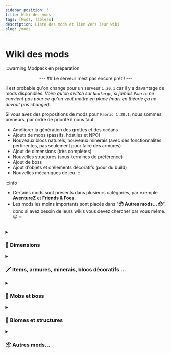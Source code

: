 ```yaml
---
sidebar_position: 3
title: Wiki des mods
tags: [Mods, Tableau]
description: Liste des mods et lien vers leur wiki
slug: /mods
---
```



# Wiki des mods

:::warning Modpack en préparation
<center>
---
## Le serveur n'est pas encore prêt !
---
</center>

Il est probable qu'on change pour un serveur `1.20.1` car il y a davantage de mods disponibles.
<span style={{opacity:0.6}}>_Voire qu'on switch sur `Neoforge`, si jamais `Fabric` ne convient pas pour ce qu'on veut mettre en place (mais en théorie ça ne devrait pas changer)._</span>

Si vous avez des propositions de mods pour `Fabric 1.20.1`, nous sommes preneurs, par ordre de priorité il nous faut:
* Améliorer la génération des grottes et des océans
* Ajouts de mobs (passifs, hostiles et NPC)
* Nouveaux blocs naturels, nouveaux minerais (avec des fonctionnalités pertinentes, pas seulement pour faire des armures)
* Ajout de dimensions (très complètes)
* Nouvelles structures (sous-terraines de préférence)
* Ajout de boss
* Ajout d'objets et d'éléments décoratifs (pour du build)
* Nouvelles mécaniques de jeu
:::

:::info
* Certains mods sont présents dans plusieurs catégories, par exemple **[AventureZ](https://globox1997.github.io/wiki/mods/AdventureZ/)** et **[Friends & Foes](https://www.curseforge.com/minecraft/mc-mods/friends-and-foes)**.
* Les mods les moins importants sont placés dans "**📦 Autres mods... 📦**",
donc si avez besoin de leurs wikis vous devez chercher par vous même. 😉
:::
<br/>

<details className="accordion dimensions">
<summary><h3>🌌 Dimensions</h3></summary>
<DocsTable data={[
    ['Deeper and Darker', 'https://modrinth.com/mod/deeperdarker', '1.3.2.1', 'Github Wiki', 'https://github.com/KyaniteMods/DeeperAndDarker/wiki'],
    ['Eternal Starlight', 'https://modrinth.com/mod/eternal-starlight', '0.1.15', '', ''],
    ['The Bumblezone', 'https://modrinth.com/mod/the-bumblezone-fabric', '7.7.1', 'Github Wiki', 'https://github.com/TelepathicGrunt/Bumblezone/wiki'],
    ['VoidZ', 'https://modrinth.com/mod/voidz', '1.0.11', 'MkDocs', 'https://globox1997.github.io/wiki/mods/VoidZ/'],
]}/>
</details>

<details className="accordion items">
<summary><h3>🗡️ Items, armures, minerais, blocs décoratifs ...</h3></summary>
<DocsTable data={[
    ['Advanced Netherite', 'https://modrinth.com/mod/advanced-netherite', '2.1.6', 'Github Wiki', 'https://github.com/Autovw/AdvancedNetherite/wiki/Crafting-Recipes'],
    ['AdventureZ (section #items)', 'https://modrinth.com/mod/adventurez', '1.4.23', 'MkDocs', 'https://globox1997.github.io/wiki/mods/AdventureZ/Items/#list-of-items'],
    ['Amendments', 'https://www.curseforge.com/minecraft/mc-mods/amendments', '1.2.11', '', ''],
    ['Aurelj\'s Paintings', 'https://modrinth.com/mod/aureljs-paintings', '1.0.4', '', ''],
    ['Better Archeology', 'https://modrinth.com/mod/better-archeology', '1.2.0', 'Github Wiki', 'https://github.com/Pandarix/BetterArcheology/wiki'],
    ['Chipped', 'https://modrinth.com/mod/chipped', '4.0.1', '', ''],
    ['Comforts', 'https://modrinth.com/mod/comforts', '9.0.2', 'Github Wiki', 'https://github.com/illusivesoulworks/comforts/wiki/Sleeping-Bags'],
    ['DragonLoot', 'https://modrinth.com/mod/dragonloot', '1.1.7', '', ''],
    ['Farmer\'s Delight Refabricated', 'https://modrinth.com/mod/farmers-delight-refabricated', '2.1.9', 'Github', 'https://github.com/vectorwing/FarmersDelight/wiki'],
    ['Friends & Foes (section #blocksitems)', 'https://www.curseforge.com/minecraft/mc-mods/friends-and-foes', '3.0.3', 'Github Wiki', 'https://github.com/Faboslav/friends-and-foes/wiki#blocksitems'],
    ['Handcrafted', 'https://modrinth.com/mod/handcrafted', '4.0.2', '', ''],
    ['Knight Quest (section #items et #armors)', 'https://modrinth.com/mod/knight-quest', '1.7.1', '', ''],
    ['Magnum Torch', 'https://modrinth.com/mod/magnum-torch', '21.1.0', '', ''],
    ['More Chests', 'https://modrinth.com/mod/more-chests', '2.1', '', ''],
    ['Nether Chested', 'https://modrinth.com/mod/new-nether-chest', '21.1.0', '', ''],
    ['Stoneworks', 'https://modrinth.com/mod/stoneworks', '21.1.0', '', ''],
    ['Tom\'s Simple Storage Mod', 'https://modrinth.com/mod/toms-storage', '2.0.9', '', ''],
    ['Trading Post', 'https://modrinth.com/mod/trading-post', '21.1.0', '', ''],
    ['Trimmable Tools', 'https://modrinth.com/datapack/trimmable-tools', '2.0.3', '', ''],
    ['Wraith Waystones', 'https://modrinth.com/mod/fwaystones', '3.3.3', 'Github Wiki', 'https://github.com/LordDeatHunter/FabricWaystones/wiki/Waystone-Variants'],
    ['XP Storage', 'https://modrinth.com/mod/xp-storage', '1.5.10', '', ''],
]}/>
</details>

<details className="accordion mobs">
<summary><h3>🧟 Mobs et boss</h3></summary>
<DocsTable data={[
    ['AdventureZ (section #entities)', 'https://modrinth.com/mod/adventurez', '1.4.23', 'MkDocs', 'https://globox1997.github.io/wiki/mods/AdventureZ/Entities/#list-of-entities'],
    ['BOMD - Bosses of Mass Destruction', 'https://modrinth.com/mod/bosses-of-mass-destruction', '1.10.1', 'Minecraft Guides', 'https://www.minecraft-guides.com/mod/bosses-of-mass-destruction/'],
    ['Creeper Overhaul', 'https://modrinth.com/mod/creeper-overhaul', '4.0.5', '', ''],
    ['Friends & Foes (sections #friends et #foes)', 'https://www.curseforge.com/minecraft/mc-mods/friends-and-foes', '3.0.3', 'Github Wiki', 'https://github.com/Faboslav/friends-and-foes/wiki#foes'],
    ['Ender Zoology', 'https://modrinth.com/mod/ender-zoology', '21.1.2', '', ''],
    ['Illager Invasion', 'https://modrinth.com/mod/illager-invasion', '21.1.2', '', ''],
    ['Knight Quest (section #mobs)', 'https://modrinth.com/mod/knight-quest', '1.7.1', '', ''],
    ['Mutant Monsters', 'https://modrinth.com/mod/mutant-monsters', '21.1.0', '', ''],
    ['Variants & Ventures', 'https://modrinth.com/mod/variants-and-ventures', '1.0.6', '', ''],
]}/>
</details>

<details className="accordion biomes">
<summary><h3>🌳 Biomes et structures</h3></summary>
<DocsTable data={[
    ['Adventure Dungeons', 'https://modrinth.com/datapack/adventure-dungeons', '1.3', '', ''],
    ['AdventureZ (section #structures)', 'https://modrinth.com/mod/adventurez', '1.4.23', 'MkDocs', 'https://globox1997.github.io/wiki/mods/AdventureZ/Structures/#list-of-structures'],
    ['BetterEnd', 'https://modrinth.com/mod/betterend', '21.0.11', 'Github Wiki', 'https://github.com/paulevsGitch/BetterEnd/wiki/Biomes'],
    ['BetterNether', 'https://modrinth.com/mod/betternether', '21.0.11', 'Github Wiki', 'https://github.com/paulevsGitch/BetterNether/wiki/Biomes'],
    ['Desolation', 'https://modrinth.com/mod/desolation', '1.7.0', '', ''],
    ['Farmers Structures', 'https://www.curseforge.com/minecraft/mc-mods/farmers-structures', '1.0.0', '', ''],
    ['Formations Nether', 'https://modrinth.com/mod/formations-nether', '1.0.5', '', ''],
    ['Formations Overworld', 'https://modrinth.com/mod/formations-overworld', '1.0.4', '', ''],
    ['Friends & Foes (section #structures)', 'https://www.curseforge.com/minecraft/mc-mods/friends-and-foes', '3.0.3', 'Github Wiki', 'https://github.com/Faboslav/friends-and-foes/wiki#structures'],
    ['Luki\'s Crazy Chambers', 'https://modrinth.com/datapack/lukis-crazy-chambers', '2.0', '', ''],
    ['MES - Moog\'s End Structures', 'https://modrinth.com/mod/mes-moogs-end-structures', '1.3.2', '', ''],
    ['MNS - Moog\'s Nether Structures', 'https://modrinth.com/mod/mns-moogs-nether-structures', '1.0.2', '', ''],
    ['MSS - Moog\'s Soaring Structures', 'https://modrinth.com/mod/mss-moogs-soaring-structures', '1.1.2', '', ''],
    ['MVS - Moog\'s Voyager Structures', 'https://modrinth.com/mod/moogs-voyager-structures', '4.1.4', 'Github Wiki', 'https://github.com/FinnSetchell/MoogsVoyagerStructures/wiki'],
    ['Nature\'s Spirit', 'https://modrinth.com/mod/natures-spirit', '1.6.3', 'Github Wiki', 'https://github.com/Team-Hibiscus/NaturesSpirit/wiki/World-Generation'],
    ['Profundis: Nine New Quality Cave Biomes', 'https://modrinth.com/mod/profundis', '1.7.1', '', ''],
    ['Repurposed Structures', 'https://modrinth.com/mod/repurposed-structures-fabric', '7.5.10', 'Github Wiki', 'https://github.com/TelepathicGrunt/RepurposedStructures/wiki/Details-on-all-RS-structures'],
    ['Structory', 'https://modrinth.com/datapack/structory', '1.3.5', 'stardustlabs.miraheze.org', 'https://stardustlabs.miraheze.org/wiki/Structory'],
    ['Structory: Towers', 'https://modrinth.com/datapack/structory-towers', '1.0.7', 'stardustlabs.miraheze.org', 'https://stardustlabs.miraheze.org/wiki/Structory:_Towers'],
    ['Terralith (sections #biomes et #structures)', 'https://modrinth.com/datapack/terralith', '2.5.5', 'stardustlabs.miraheze.org', 'https://stardustlabs.miraheze.org/wiki/Terralith#Biomes'],
    ['When Dungeons Arise', 'https://modrinth.com/mod/when-dungeons-arise', '2.1.60', '', ''],
]}/>
</details>

<details className="accordion misc">
<summary><h3>📦 Autres mods...</h3></summary>
<DocsTable data={[
    ['AdoraBuild: Structures', 'https://modrinth.com/mod/adorabuild-structures', '2.8.0', '', ''],
    ['Bartering Station', 'https://modrinth.com/mod/bartering-station', '21.1.0', '', ''],
    ['Better End Cities for BetterEnd', 'https://modrinth.com/mod/better-end-cities-for-betterend', '1.21', '', ''],
    ['BetterEnd Crashed Ships Tweaks', 'https://modrinth.com/mod/betterend-crashed-ships-tweaks', '1.1.0', '', ''],
    ['BetterEnd Delight', 'https://modrinth.com/mod/betterend-delight', '1.0.0', '', ''],
    ['BetterNether Delight', 'https://modrinth.com/mod/betternether-delight', '1.0.0', '', ''],
    ['Better Statistics Screen', 'https://modrinth.com/mod/better-stats', '3.13.2', '', ''],
    ['Biome Music', 'https://www.curseforge.com/minecraft/mc-mods/biome-music', '2.5', '', ''],
    ['Carry On', 'https://modrinth.com/mod/carry-on', '2.2.11', '', ''],
    ['Charm of Undying', 'https://modrinth.com/mod/charm-of-undying', '9.0.0', '', ''],
    ['Crawl', 'https://modrinth.com/mod/crawl', '0.13.0', '', ''],
    ['Death Finder', 'https://modrinth.com/mod/death-finder', '21.1.0', '', ''],
    ['Diagonal Fences', 'https://modrinth.com/mod/diagonal-fences', '21.1.0', '', ''],
    ['Diagonal Walls', 'https://modrinth.com/mod/diagonal-walls', '21.1.0', '', ''],
    ['Diagonal Windows', 'https://modrinth.com/mod/diagonal-windows', '21.1.0', '', ''],
    ['Double Doors', 'https://modrinth.com/mod/double-doors', '5.9', '', ''],
    ['DnT - Dungeons and Taverns Ancient City Overhaul', 'https://modrinth.com/datapack/dungeons-and-taverns-ancient-city-overhaul', '2', '', ''],
    ['DnT - Dungeons and Taverns Ocean Monument Replacement', 'https://modrinth.com/datapack/dungeons-and-taverns-ocean-monument-replacement', '1.2', '', ''],
    ['DnT - Dungeons and Taverns Swamp Hut Overhaul', 'https://modrinth.com/datapack/dungeons-and-taverns-swamp-hut-overhaul', '2', '', ''],
    ['DnT - Dungeons and Taverns Woodland Mansion Replacement', 'https://modrinth.com/datapack/dungeons-and-taverns-woodland-mansion-replacement', '1.2', '', ''],
    ['Duckling', 'httpshttps://modrinth.com/mod/duckling', '5.0.1', '', ''],
    ['Easy Anvils', 'https://modrinth.com/mod/easy-anvils', '21.0.1', '', ''],
    ['Easy Magic', 'https://modrinth.com/mod/easy-magic', '21.1.0', '', ''],
    ['Elytra Vaults', 'https://modrinth.com/datapack/elytra-vaults-atlasplays', '1.0.0', '', ''],
    ['Explorations', 'https://modrinth.com/mod/explorations', '1.5.3', '', ''],
    ['FallingTree', 'https://modrinth.com/mod/fallingtree', '1.21.1.2', '', ''],
    ['Friends&Foes - Flowery Mooblooms', 'https://modrinth.com/mod/friends-and-foes-flowery-mooblooms-fabric', '2.0.2', '', ''],
    ['FTB Quests', 'https://www.curseforge.com/minecraft/mc-mods/ftb-quests-fabric', '2101.1.0', 'Notion', 'https://feedthebeast.notion.site/FTB-Quests-d50e060fabaa4ec0957a188604d3fb1c'],
    ['Geophilic', 'https://modrinth.com/datapack/geophilic', '3.1.3', '', ''],
    ['Grass Overhaul', 'https://modrinth.com/mod/grass-overhaul', '1.0.0', '', ''],
    ['Hearths', 'https://modrinth.com/datapack/hearths', '1.0.1', '', ''],
    ['Inmis', 'https://modrinth.com/mod/inmis', '2.8.1', '', ''],
    ['InmisAddon', 'https://modrinth.com/mod/inmisaddon', '1.0.4', '', ''],
    ['Jade', 'https://modrinth.com/mod/jade', '15.3.4', '', ''],
    ['Leaves Be Gone', 'https://modrinth.com/mod/leaves-be-gone', '21.1.0', '', ''],
    ['Luna Slimes', 'https://modrinth.com/mod/luna-slimes', '1.8.1', '', ''],
    ['MmmMmmMmmMmm', 'https://modrinth.com/mod/mmmmmmmmmmmm', '2.0.6', '', ''],
    ['More Babies', 'https://modrinth.com/mod/more-babies', '2.0.0', '', ''],
    ['More Mob Variants', 'https://modrinth.com/mod/more-mob-variants', '1.3.1.1', '', ''],
    ['Nature\'s Compass', 'https://modrinth.com/mod/natures-compass', '2.2.7', '', ''],
    ['NPC Variety', 'https://modrinth.com/mod/npc-variety', '2.3.0', '', ''],
    ['Patchouli', 'https://modrinth.com/mod/patchouli', '87', '', ''],
    ['Perlinescent Caves', 'https://modrinth.com/datapack/perlinescent-caves', '1.0', '', ''],
    ['Ping Wheel', 'https://modrinth.com/mod/ping-wheel', '1.9.2', 'Github Wiki', 'https://github.com/LukenSkyne/Minecraft-Ping-Wheel/wiki'],
    ['Polymorph', 'https://modrinth.com/mod/polymorph', '1.0.6', '', ''],
    ['Repurposed Structures - Farmer\'s Delight Compat', 'https://modrinth.com/datapack/repurposed-structures-farmers-delight-compat', '7', '', ''],
    ['Repurposed Structures - Friends and Foes Compat', 'https://modrinth.com/datapack/repurposed-structures-friends-and-foes-compat', '8', '', ''],
    ['Riding Partners', 'https://modrinth.com/mod/riding-partners', '1.0.0', '', ''],
    ['RightClickHarvest', 'https://modrinth.com/mod/rightclickharvest', '4.3.1', '', ''],
    ['Serene Seasons', 'https://modrinth.com/mod/serene-seasons', '10.1.0.1', '', ''],
    ['Smarter Farmers', 'https://modrinth.com/mod/smarter-farmers-farmers-replant', '2.1.4', '', ''],
    ['Snow! Real Magic!', 'https://modrinth.com/mod/snow-real-magic', '11.0.7', '', ''],
    ['Snow Pig', 'https://modrinth.com/mod/snowpig-fabric', '4.0.3', '', ''],
    ['Sound Physics Remastered', 'https://modrinth.com/mod/sound-physics-remastered', '1.4.6', '', ''],
    ['Stony Cliffs Are Cool', 'https://modrinth.com/datapack/stony-cliffs-are-cool', '1.1.2', '', ''],
    ['Underground Rivers', 'https://modrinth.com/mod/underground-rivers/versions', '1.0.0', '', ''],
    ['Unnamed Desert', 'https://modrinth.com/mod/unnamed-desert', '1.4.0', '', ''],
    ['Variant Crafting Tables', 'https://modrinth.com/mod/variant-crafting-tables', '7.1', '', ''],
    ['Vein Mining', 'https://modrinth.com/mod/vein-mining', '5.0.0-beta', '', ''],
    ['Villager Names', 'https://modrinth.com/mod/villager-names-serilum', '4.5.4', '', ''],
    ['Visual Workbench', 'https://modrinth.com/mod/visual-workbench', '21.1.0', '', ''],
    ['Watut - What Are They Up To', 'https://modrinth.com/mod/what-are-they-up-to', '1.1.3', '', ''],
    ['Xaero\'s Minimap', 'https://modrinth.com/mod/xaeros-minimap', '24.4.0', '', ''],
    ['Xaero\'s World Map', 'https://modrinth.com/mod/xaeros-world-map', '1.39.0', '', ''],
    ['You\'re in Grave Danger', 'https://modrinth.com/mod/yigd', '2.4.10', '', ''],
    ['3D Skin Layers', 'https://modrinth.com/mod/3dskinlayers', '1.6.7', '', ''],
]}/>
</details>